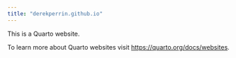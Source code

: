```yaml
---
title: "derekperrin.github.io"
---
```


This is a Quarto website.

To learn more about Quarto websites visit <https://quarto.org/docs/websites>.
